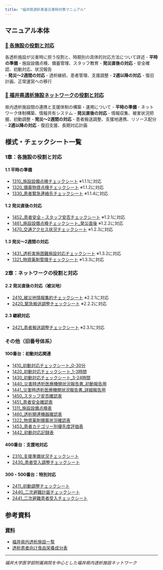 ```yaml
---
title: "福井県透析患者災害時対策マニュアル"
---
```


## マニュアル本体

### [📖 各施設の役割と対応](000_マニュアル本体/01-各施設の役割と対応.qmd)
各透析施設が災害時に担う役割と、時期別の具体的対応方法について詳述
- **平時の準備** - 施設設備点検、備蓄管理、スタッフ教育
- **発災直後の対応** - 安全確認、初動対応、状況報告  
- **発災〜2週間の対応** - 透析継続、患者管理、支援調整
- **2週以降の対応** - 復旧計画、正常運営への移行

### [🔗 福井県透析施設ネットワークの役割と対応](000_マニュアル本体/02-福井県透析施設ネットワークの役割と対応.qmd)
県内透析施設間の連携と支援体制の構築・運用について
- **平時の準備** - ネットワーク体制構築、情報共有システム
- **発災直後の対応** - 情報収集、被害状況把握、初動調整
- **発災〜2週間の対応** - 患者搬送調整、支援地連携、リソース配分
- **2週以降の対応** - 復旧支援、長期対応計画

## 様式・チェックシート一覧

### 1章：各施設の役割と対応

#### 1.1 平時の準備
- [1310_施設設備点検チェックシート](1310_施設設備点検チェックシート.qmd) ※1.1.1に対応
- [1320_備蓄物資点検チェックシート](1320_備蓄物資点検チェックシート.qmd) ※1.1.2に対応
- [1330_患者緊急連絡先チェックシート](1330_患者緊急連絡先チェックシート.qmd) ※1.1.4に対応

#### 1.2 発災直後の対応
- [1452_患者安全・スタッフ安否チェックシート](1452_患者安全・スタッフ安否チェックシート.qmd) ※1.2.1に対応
- [1461_施設設備点検チェックシート_発災直後](1461_施設設備点検チェックシート_発災直後.qmd) ※1.2.2に対応
- [1470_交通アクセス状況チェックシート](1470_交通アクセス状況チェックシート.qmd) ※1.2.3に対応

#### 1.3 発災〜2週間の対応
- [1431_透析実施困難施設対応チェックシート](1431_透析実施困難施設対応チェックシート.qmd) ※1.3.2に対応
- [1321_物資薬剤管理チェックシート](1321_物資薬剤管理チェックシート.qmd) ※1.3.3に対応

### 2章：ネットワークの役割と対応

#### 2.2 発災直後の対応（被災地）
- [2410_被災地情報集約チェックシート](2410_被災地情報集約チェックシート.qmd) ※2.2.1に対応
- [2420_緊急搬送調整チェックシート](2420_緊急搬送調整チェックシート.qmd) ※2.2.2に対応

#### 2.3 継続対応
- [2421_患者搬送調整チェックシート](2421_患者搬送調整チェックシート.qmd) ※2.3.1に対応

### その他（旧番号体系）

#### 100番台：初動対応関連
- [1410_初動対応チェックシート_0-30分](1410_初動対応チェックシート_0-30分.qmd)
- [1420_初動対応チェックシート_1-3時間](1420_初動対応チェックシート_1-3時間.qmd)
- [1430_初動対応チェックシート_3-24時間](1430_初動対応チェックシート_3-24時間.qmd)
- [1440_災害時透析医療機関状況報告書_初動報告用](1440_災害時透析医療機関状況報告書_初動報告用.qmd)
- [1441_災害時透析医療機関状況報告書_詳細報告用](1441_災害時透析医療機関状況報告書_詳細報告用.qmd)
- [1450_スタッフ安否確認表](1450_スタッフ安否確認表.qmd)
- [1451_患者安全確認表](1451_患者安全確認表.qmd)
- [1311_施設設備点検表](1311_施設設備点検表.qmd)
- [1460_透析関連機器確認表](1460_透析関連機器確認表.qmd)
- [1322_物資薬剤備蓄状況確認表](1322_物資薬剤備蓄状況確認表.qmd)
- [1453_患者カテゴリー別優先度評価表](1453_患者カテゴリー別優先度評価表.qmd)
- [1442_初動対応記録表](1442_初動対応記録表.qmd)

#### 400番台：支援地対応
- [2310_支援準備状況チェックシート](2310_支援準備状況チェックシート.qmd)
- [2430_患者受入調整チェックシート](2430_患者受入調整チェックシート.qmd)

#### 300・500番台：特別対応
- [2411_初動調整チェックシート](2411_初動調整チェックシート.qmd)
- [2440_二次避難計画チェックシート](2440_二次避難計画チェックシート.qmd)
- [2441_二次避難患者受入チェックシート](2441_二次避難患者受入チェックシート.qmd)

## 参考資料

### [資料](999_資料/)
- [福井県内透析施設一覧](999_資料/資料_福井県内透析施設一覧.md)
- [透析患者向け食品栄養成分表](999_資料/資料_透析患者向け食品栄養成分表.md)

---
*福井大学医学部附属病院を中心とした福井県内透析施設ネットワーク*
